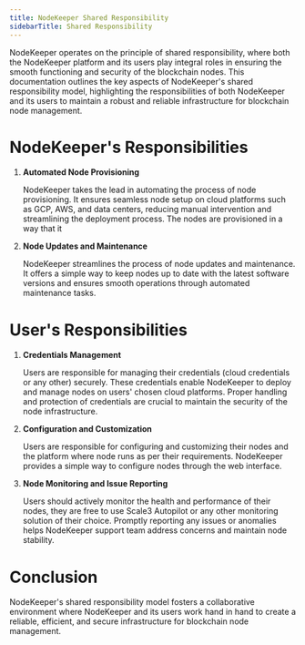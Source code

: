```yaml
---
title: NodeKeeper Shared Responsibility
sidebarTitle: Shared Responsibility
---
```


NodeKeeper operates on the principle of shared responsibility, where both the NodeKeeper platform and its users play integral roles in ensuring the smooth functioning and security of the blockchain nodes. This documentation outlines the key aspects of NodeKeeper's shared responsibility model, highlighting the responsibilities of both NodeKeeper and its users to maintain a robust and reliable infrastructure for blockchain node management.

# NodeKeeper's Responsibilities

1. **Automated Node Provisioning**

   NodeKeeper takes the lead in automating the process of node provisioning. It ensures seamless node setup on cloud platforms such as GCP, AWS, and data centers, reducing manual intervention and streamlining the deployment process. The nodes are provisioned in a way that it

2. **Node Updates and Maintenance**

   NodeKeeper streamlines the process of node updates and maintenance. It offers a simple way to keep nodes up to date with the latest software versions and ensures smooth operations through automated maintenance tasks.

# User's Responsibilities

1. **Credentials Management**

   Users are responsible for managing their credentials (cloud credentials or any other) securely. These credentials enable NodeKeeper to deploy and manage nodes on users' chosen cloud platforms. Proper handling and protection of credentials are crucial to maintain the security of the node infrastructure.

2. **Configuration and Customization**

   Users are responsible for configuring and customizing their nodes and the platform where node runs as per their requirements. NodeKeeper provides a simple way to configure nodes through the web interface.

3. **Node Monitoring and Issue Reporting**

   Users should actively monitor the health and performance of their nodes, they are free to use Scale3 Autopilot or any other monitoring solution of their choice. Promptly reporting any issues or anomalies helps NodeKeeper support team address concerns and maintain node stability.

# Conclusion

NodeKeeper's shared responsibility model fosters a collaborative environment where NodeKeeper and its users work hand in hand to create a reliable, efficient, and secure infrastructure for blockchain node management.
